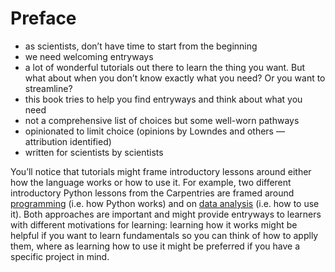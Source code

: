 # Preface {#preface}

- as scientists, don't have time to start from the beginning
- we need welcoming entryways
- a lot of wonderful tutorials out there to learn the thing you want. But what about when you don't know exactly what you need? Or you want to streamline? 
- this book tries to help you find entryways and think about what you need
- not a comprehensive list of choices but some well-worn pathways
- opinionated to limit choice (opinions by Lowndes and others — attribution identified)
- written for scientists by scientists

You'll notice that tutorials might frame introductory lessons around either how the language works or how to use it. For example, two different introductory Python lessons from the Carpentries are framed around [programming](https://swcarpentry.github.io/python-novice-inflammation/index.html) (i.e. how Python works) and on [data analysis](https://datacarpentry.org/python-ecology-lesson/) (i.e. how to use it). Both approaches are important and might provide entryways to learners with different motivations for learning: learning how it works might be helpful if you want to learn fundamentals so you can think of how to applly them, where as learning how to use it might be preferred if you have a specific project in mind. 


<!---  
Recurring theme: when would I have learned this?

Further, analytical workflows can require multiple languages and software applications, for example one that includes using The Command Line (e.g. Unix) to run Python programs and manage files and also R for statistics and figures. These 
there are often stereotypes about languages, like "R is for statistics", "Python is for programming", or "The Command Line is faster" which can lead to analytical pipelines that have  involved. 

 with a lot of time spent file-shuffling and bookkeeping manually by you. 


More concretely, if this workflow includes using Unix (Command Line) to run Python programs and manage files and also R to create figures with a lot of time spent file-shuffling and bookkeeping manually by you, this book will offer you to consider that from within R you can execute Command Line and Python functions in addition to making publication-ready graphics — all in a reproducible report that can be tracked by version-control software that also eases sharing with others.    — and that a first step might be to start calling the Command Line from R.The point is that you're not reinventing the wheel. So don't interpret this choose your own adventure as reinventing the wheel Allison. It does sound like a new thing. FRAMING 
--->

<!---## Streamlining workflows {#preface-streamline} --->
